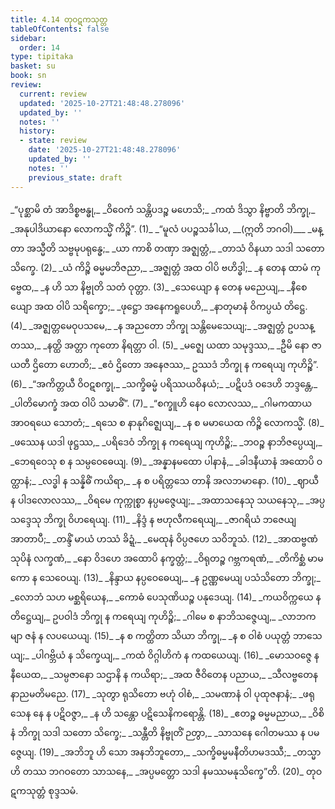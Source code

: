 ```yaml
---
title: 4.14 တုဝဋကသုတ္တ
tableOfContents: false
sidebar:
  order: 14
type: tipitaka
basket: su
book: sn
review:
  current: review
  updated: '2025-10-27T21:48:48.278096'
  updated_by: ''
  notes: ''
  history:
  - state: review
    date: '2025-10-27T21:48:48.278096'
    updated_by: ''
    notes: ''
    previous_state: draft
---
```



<ReviewStatus review={frontmatter.review} showDetails={true} />

<HypothesisAnnotation frontmatter={frontmatter} />

<DynamicBreadcrumb />

<Division number="922" book="sn" e="ch" v="18" p="421">

<Paragraph number="1096" type="verses" book="sn">
_“ပုစ္ဆာမိ တံ အာဒိစ္စဗန္ဓု,_  
_ဝိဝေကံ သန္တိပဒဉ္စ မဟေသိ;_  
_ကထံ ဒိသွာ နိဗ္ဗာတိ ဘိက္ခု,_  
_အနုပါဒိယာနော လောကသ္မိံ ကိဉ္စိ”. (1)_  

</Paragraph>

</Division>
<Division number="923" book="sn" e="ch" v="18" p="421">

<Paragraph number="1097" type="verses" book="sn">
_“မူလံ ပပဉ္စသင်္ခါယ, __(ဣတိ ဘဂဝါ)___  
_မန္တာ အသ္မီတိ သဗ္ဗမုပရုန္ဓေ;_  
_ယာ ကာစိ တဏှာ အဇ္ဈတ္တံ,_  
_တာသံ ဝိနယာ သဒါ သတော သိက္ခေ. (2)_  

</Paragraph>

</Division>
<Division number="924" book="sn" e="ch" v="18" p="421">

<Paragraph number="1098" type="verses" book="sn">
_ယံ ကိဉ္စိ ဓမ္မမဘိဇညာ,_  
_အဇ္ဈတ္တံ အထ ဝါပိ ဗဟိဒ္ဓါ;_  
_န တေန ထာမံ ကုဗ္ဗေထ,_  
_န ဟိ သာ နိဗ္ဗုတိ သတံ ဝုတ္တာ. (3)_  

</Paragraph>

</Division>
<Division number="925" book="sn" e="ch" v="18" p="421">

<Paragraph number="1099" type="verses" book="sn">
_သေယျော န တေန မညေယျ,_  
_နီစေယျော အထ ဝါပိ သရိက္ခော;_  
_ဖုဋ္ဌော အနေကရူပေဟိ,_  
_နာတုမာနံ ဝိကပ္ပယံ တိဋ္ဌေ. (4)_  

</Paragraph>

</Division>
<Division number="926" book="sn" e="ch" v="18" p="421">

<Paragraph number="1100" type="verses" book="sn">
_အဇ္ဈတ္တမေဝုပသမေ,_  
_န အညတော ဘိက္ခု သန္တိမေသေယျ;_  
_အဇ္ဈတ္တံ ဥပသန္တဿ,_  
_နတ္ထိ အတ္တာ ကုတော နိရတ္တာ ဝါ. (5)_  

</Paragraph>

</Division>
<Division number="927" book="sn" e="ch" v="18" p="422">

<Paragraph number="1101" type="verses" book="sn">
_မဇ္ဈေ ယထာ သမုဒ္ဒဿ,_  
_ဦမိ နော ဇာယတီ ဌိတော ဟောတိ;_  
_ဧဝံ ဌိတော အနေဇဿ,_  
ဥဿဒံ ဘိက္ခု န ကရေယျ ကုဟိဉ္စိ”. (6)_  

</Paragraph>

</Division>
<Division number="928" book="sn" e="ch" v="18" p="422">

<Paragraph number="1102" type="verses" book="sn">
_“အကိတ္တယီ ဝိဝဋစက္ခု,_  
_သက္ခိဓမ္မံ ပရိဿယဝိနယံ;_  
_ပဋိပဒံ ဝဒေဟိ ဘဒ္ဒန္တေ,_  
_ပါတိမောက္ခံ အထ ဝါပိ သမာဓိံ”. (7)_  

</Paragraph>

</Division>
<Division number="929" book="sn" e="ch" v="18" p="422">

<Paragraph number="1103" type="verses" book="sn">
_“စက္ခူဟိ နေဝ လောလဿ,_  
_ဂါမကထာယ အာဝရယေ သောတံ;_  
_ရသေ စ နာနုဂိဇ္ဈေယျ,_  
_န စ မမာယေထ ကိဉ္စိ လောကသ္မိံ. (8)_  

</Paragraph>

</Division>
<Division number="930" book="sn" e="ch" v="18" p="422">

<Paragraph number="1104" type="verses" book="sn">
_ဖဿေန ယဒါ ဖုဋ္ဌဿ,_  
_ပရိဒေဝံ ဘိက္ခု န ကရေယျ ကုဟိဉ္စိ;_  
_ဘဝဉ္စ နာဘိဇပ္ပေယျ,_  
_ဘေရဝေသု စ န သမ္ပဝေဓေယျ. (9)_  

</Paragraph>

</Division>
<Division number="931" book="sn" e="ch" v="18" p="422">

<Paragraph number="1105" type="verses" book="sn">
_အန္နာနမထော ပါနာနံ,_  
_ခါဒနီယာနံ အထောပိ ဝတ္ထာနံ;_  
_လဒ္ဓါ န သန္နိဓိံ ကယိရာ,_  
_န စ ပရိတ္တသေ တာနိ အလဘမာနော. (10)_  

</Paragraph>

</Division>
<Division number="932" book="sn" e="ch" v="18" p="422">

<Paragraph number="1106" type="verses" book="sn">
_ဈာယီ န ပါဒလောလဿ,_  
_ဝိရမေ ကုက္ကုစ္စာ နပ္ပမဇ္ဇေယျ;_  
_အထာသနေသု သယနေသု,_  
_အပ္ပသဒ္ဒေသု ဘိက္ခု ဝိဟရေယျ. (11)_  

</Paragraph>

</Division>
<Division number="933" book="sn" e="ch" v="18" p="422">

<Paragraph number="1107" type="verses" book="sn">
_နိဒ္ဒံ န ဗဟုလီကရေယျ,_  
_ဇာဂရိယံ ဘဇေယျ အာတာပီ;_  
_တန္ဒိံ မာယံ ဟဿံ ခိဍ္ဍံ,_  
_မေထုနံ ဝိပ္ပဇဟေ သဝိဘူသံ. (12)_  

</Paragraph>

</Division>
<Division number="934" book="sn" e="ch" v="18" p="423">

<Paragraph number="1108" type="verses" book="sn">
_အာထဗ္ဗဏံ သုပိနံ လက္ခဏံ,_  
_နော ဝိဒဟေ အထောပိ နက္ခတ္တံ;_  
_ဝိရုတဉ္စ ဂဗ္ဘကရဏံ,_  
_တိကိစ္ဆံ မာမကော န သေဝေယျ. (13)_  

</Paragraph>

</Division>
<Division number="935" book="sn" e="ch" v="18" p="423">

<Paragraph number="1109" type="verses" book="sn">
_နိန္ဒာယ နပ္ပဝေဓေယျ,_  
_န ဥဏ္ဏမေယျ ပသံသိတော ဘိက္ခု;_  
_လောဘံ သဟ မစ္ဆရိယေန,_  
_ကောဓံ ပေသုဏိယဉ္စ ပနုဒေယျ. (14)_  

</Paragraph>

</Division>
<Division number="936" book="sn" e="ch" v="18" p="423">

<Paragraph number="1110" type="verses" book="sn">
_ကယဝိက္ကယေ န တိဋ္ဌေယျ,_  
ဥပဝါဒံ ဘိက္ခု န ကရေယျ ကုဟိဉ္စိ;_  
_ဂါမေ စ နာဘိသဇ္ဇေယျ,_  
_လာဘကမျာ ဇနံ န လပယေယျ. (15)_  

</Paragraph>

</Division>
<Division number="937" book="sn" e="ch" v="18" p="423">

<Paragraph number="1111" type="verses" book="sn">
_န စ ကတ္ထိတာ သိယာ ဘိက္ခု,_  
_န စ ဝါစံ ပယုတ္တံ ဘာသေယျ;_  
_ပါဂဗ္ဘိယံ န သိက္ခေယျ,_  
_ကထံ ဝိဂ္ဂါဟိကံ န ကထယေယျ. (16)_  

</Paragraph>

</Division>
<Division number="938" book="sn" e="ch" v="18" p="423">

<Paragraph number="1112" type="verses" book="sn">
_မောသဝဇ္ဇေ န နီယေထ,_  
_သမ္ပဇာနော သဌာနိ န ကယိရာ;_  
_အထ ဇီဝိတေန ပညာယ,_  
_သီလဗ္ဗတေန နာညမတိမညေ. (17)_  

</Paragraph>

</Division>
<Division number="939" book="sn" e="ch" v="18" p="423">

<Paragraph number="1113" type="verses" book="sn">
_သုတွာ ရုသိတော ဗဟုံ ဝါစံ,_  
_သမဏာနံ ဝါ ပုထုဇနာနံ;_  
_ဖရုသေန နေ န ပဋိဝဇ္ဇာ,_  
_န ဟိ သန္တော ပဋိသေနိကရောန္တိ. (18)_  

</Paragraph>

</Division>
<Division number="940" book="sn" e="ch" v="18" p="423">

<Paragraph number="1114" type="verses" book="sn">
_ဧတဉ္စ ဓမ္မမညာယ,_  
_ဝိစိနံ ဘိက္ခု သဒါ သတော သိက္ခေ;_  
_သန္တီတိ နိဗ္ဗုတိံ ဉတွာ,_  
_သာသနေ ဂေါတမဿ န ပမဇ္ဇေယျ. (19)_  

</Paragraph>

</Division>
<Division number="941" book="sn" e="ch" v="18" p="424">

<Paragraph number="1115" type="verses" book="sn">
_အဘိဘူ ဟိ သော အနဘိဘူတော,_  
_သက္ခိဓမ္မမနီတိဟမဒဿီ;_  
_တသ္မာ ဟိ တဿ ဘဂဝတော သာသနေ,_  
_အပ္ပမတ္တော သဒါ နမဿမနုသိက္ခေ”တိ. (20)_  


</Paragraph>
</Division>

<Paragraph number="1116" type="center" book="sn">
တုဝဋကသုတ္တံ စုဒ္ဒသမံ.
</Paragraph>